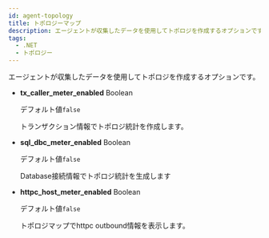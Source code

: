 ```yaml
---
id: agent-topology
title: トポロジーマップ
description: エージェントが収集したデータを使用してトポロジを作成するオプションです。
tags:
  - .NET
  - トポロジー
---
```


エージェントが収集したデータを使用してトポロジを作成するオプションです。

-   **tx_caller_meter_enabled** <span class='type'>Boolean</span>

    デフォルト値`false`

    トランザクション情報でトポロジ統計を作成します。

-   **sql_dbc_meter_enabled** <span class='type'>Boolean</span>

    デフォルト値`false`

    Database接続情報でトポロジ統計を生成します

-   **httpc_host_meter_enabled** <span class='type'>Boolean</span>

    デフォルト値`false`

    トポロジマップでhttpc outbound情報を表示します。
